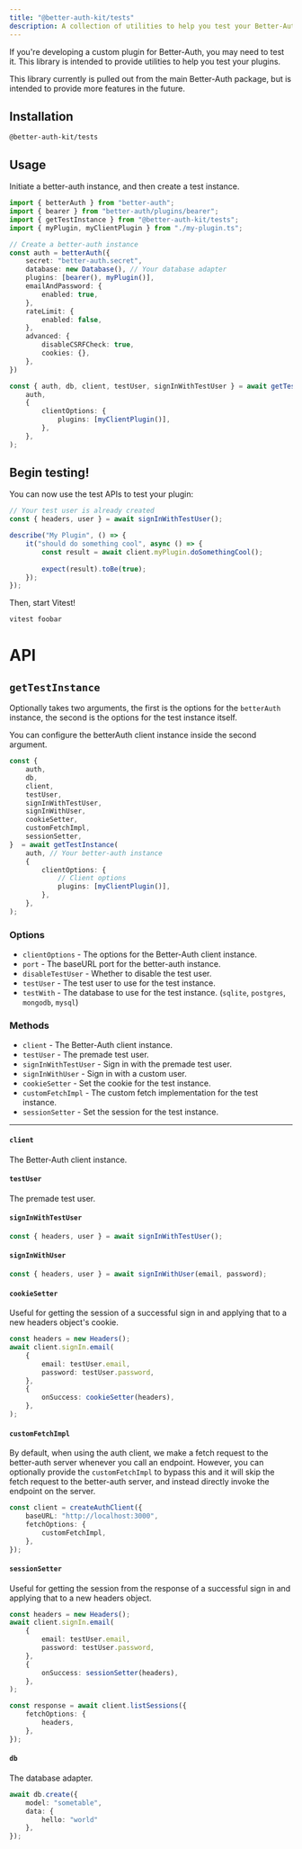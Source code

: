 ```yaml
---
title: "@better-auth-kit/tests"
description: A collection of utilities to help you test your Better-Auth plugins.
---
```


<GithubButton url="https://github.com/ping-maxwell/better-auth-kit/tree/main/packages/libraries/tests" />
<NpmButton url="https://www.npmjs.com/package/@better-auth-kit/tests" />

If you're developing a custom plugin for Better-Auth, you may need to test it. This library is intended to provide utilities to help you test your plugins.

<Callout type="info">
This library currently is pulled out from the main Better-Auth package, but is intended to provide more features in the future.
</Callout>


<Steps>
<Step>

## Installation

```package-install
@better-auth-kit/tests
```

</Step>
<Step>

## Usage

Initiate a better-auth instance, and then create a test instance.

```ts title="my-plugin.test.ts"
import { betterAuth } from "better-auth";
import { bearer } from "better-auth/plugins/bearer";
import { getTestInstance } from "@better-auth-kit/tests";
import { myPlugin, myClientPlugin } from "./my-plugin.ts";

// Create a better-auth instance
const auth = betterAuth({
	secret: "better-auth.secret",
	database: new Database(), // Your database adapter
	plugins: [bearer(), myPlugin()],
	emailAndPassword: {
		enabled: true,
	},
	rateLimit: {
		enabled: false,
	},
	advanced: {
		disableCSRFCheck: true,
		cookies: {},
	},
})

const { auth, db, client, testUser, signInWithTestUser } = await getTestInstance(
	auth,
	{
		clientOptions: {
			plugins: [myClientPlugin()],
		},
	},
);
```
</Step>
<Step>

## Begin testing!

You can now use the test APIs to test your plugin:

```ts title="my-plugin.test.ts"
// Your test user is already created
const { headers, user } = await signInWithTestUser();

describe("My Plugin", () => {
	it("should do something cool", async () => {
		const result = await client.myPlugin.doSomethingCool();
        
		expect(result).toBe(true);
	});
});
```

Then, start Vitest!

```bash
vitest foobar
```

</Step>

</Steps>

<div className="h-10" />

# API

## `getTestInstance`

Optionally takes two arguments, the first is the options for the `betterAuth` instance, the second is the options for the test instance itself.

You can configure the betterAuth client instance inside the second argument.

```ts
const {
	auth,
	db,
	client,
	testUser,
	signInWithTestUser,
	signInWithUser,
	cookieSetter,
	customFetchImpl,
	sessionSetter,
}  = await getTestInstance(
	auth, // Your better-auth instance
	{
		clientOptions: {
            // Client options
			plugins: [myClientPlugin()],
		},
	},
);
```

### Options

- `clientOptions` - The options for the Better-Auth client instance.
- `port` - The baseURL port for the better-auth instance.
- `disableTestUser` - Whether to disable the test user.
- `testUser` - The test user to use for the test instance.
- `testWith` - The database to use for the test instance. (`sqlite`, `postgres`, `mongodb`, `mysql`)

### Methods

- `client` - The Better-Auth client instance.
- `testUser` - The premade test user.
- `signInWithTestUser` - Sign in with the premade test user.
- `signInWithUser` - Sign in with a custom user.
- `cookieSetter` - Set the cookie for the test instance.
- `customFetchImpl` - The custom fetch implementation for the test instance.
- `sessionSetter` - Set the session for the test instance.

---

#### `client`

The Better-Auth client instance.

#### `testUser`

The premade test user.

#### `signInWithTestUser`

```ts
const { headers, user } = await signInWithTestUser();
```

#### `signInWithUser`

```ts
const { headers, user } = await signInWithUser(email, password);
```

#### `cookieSetter`

Useful for getting the session of a successful sign in and applying that to a new headers object's cookie.

```ts
const headers = new Headers();
await client.signIn.email(
    {
        email: testUser.email,
        password: testUser.password,
    },
    {
        onSuccess: cookieSetter(headers),
    },
);
```

#### `customFetchImpl`

By default, when using the auth client, we make a fetch request to the better-auth server whenever you call an endpoint.
However, you can optionally provide the `customFetchImpl` to bypass this and it will skip the fetch request to the better-auth server, and instead directly invoke the endpoint on the server.

```ts
const client = createAuthClient({
	baseURL: "http://localhost:3000",
	fetchOptions: {
		customFetchImpl,
	},
});
```

#### `sessionSetter`

Useful for getting the session from the response of a successful sign in and applying that to a new headers object.

```ts
const headers = new Headers();
await client.signIn.email(
    {
        email: testUser.email,
        password: testUser.password,
    },
    {
        onSuccess: sessionSetter(headers),
    },
);

const response = await client.listSessions({
    fetchOptions: {
        headers,
    },
});
```

#### `db`

The database adapter.

```ts title="example"
await db.create({
	model: "sometable",
	data: {
		hello: "world"
	},
});
```


